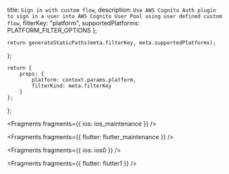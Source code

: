   title: `Sign in with custom flow`,
  description: `Use AWS Cognito Auth plugin to sign in a user into AWS Cognito User Pool using user defined custom flow`,
  filterKey: "platform",
  supportedPlatforms: PLATFORM_FILTER_OPTIONS
};
      


    return generateStaticPaths(meta.filterKey, meta.supportedPlatforms);
};

    return {
        props: {
            platform: context.params.platform,
            filterKind: meta.filterKey
        }
    };
};


<Fragments fragments={{ ios: ios_maintenance }} />


<Fragments fragments={{ flutter: flutter_maintenance }} />


<Fragments fragments={{ ios: ios0 }} />


<Fragments fragments={{ flutter: flutter1 }} />

